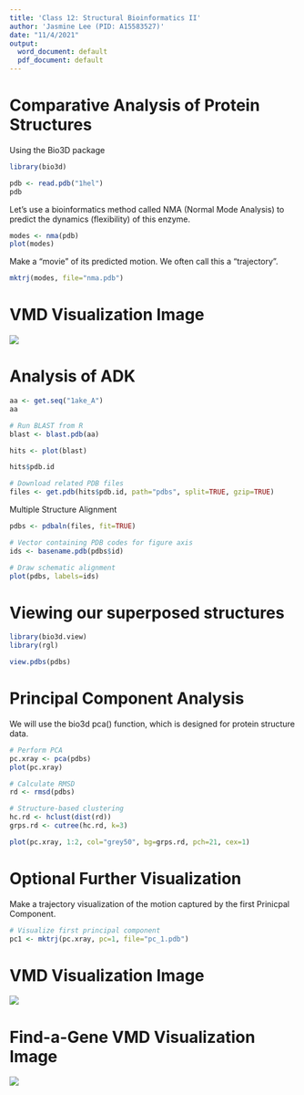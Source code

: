 ```yaml
---
title: 'Class 12: Structural Bioinformatics II'
author: 'Jasmine Lee (PID: A15583527)'
date: "11/4/2021"
output:
  word_document: default
  pdf_document: default
---
```

# Comparative Analysis of Protein Structures

Using the Bio3D package
```r
library(bio3d)

pdb <- read.pdb("1hel")
pdb
```

Let's use a bioinformatics method called NMA (Normal Mode Analysis) to predict the dynamics (flexibility) of this enzyme.

```r
modes <- nma(pdb)
plot(modes)
```

Make a "movie" of its predicted motion. We often call this a "trajectory".

```r
mktrj(modes, file="nma.pdb")
```

# VMD Visualization Image

![](vmdmotion.png)

# Analysis of ADK

```r
aa <- get.seq("1ake_A")
aa
```

```r
# Run BLAST from R
blast <- blast.pdb(aa)
```

```r
hits <- plot(blast)
```

```r
hits$pdb.id
```

```r
# Download related PDB files
files <- get.pdb(hits$pdb.id, path="pdbs", split=TRUE, gzip=TRUE)
```

Multiple Structure Alignment
```r
pdbs <- pdbaln(files, fit=TRUE)
```

```r
# Vector containing PDB codes for figure axis
ids <- basename.pdb(pdbs$id)

# Draw schematic alignment
plot(pdbs, labels=ids)
```

# Viewing our superposed structures

```r
library(bio3d.view)
library(rgl)

view.pdbs(pdbs)
```

# Principal Component Analysis

We will use the bio3d pca() function, which is designed for protein structure data.

```r
# Perform PCA
pc.xray <- pca(pdbs)
plot(pc.xray)
```

```r
# Calculate RMSD
rd <- rmsd(pdbs)

# Structure-based clustering
hc.rd <- hclust(dist(rd))
grps.rd <- cutree(hc.rd, k=3)

plot(pc.xray, 1:2, col="grey50", bg=grps.rd, pch=21, cex=1)
```

# Optional Further Visualization

Make a trajectory visualization of the motion captured by the first Prinicpal Component.

```r
# Visualize first principal component
pc1 <- mktrj(pc.xray, pc=1, file="pc_1.pdb")
```

# VMD Visualization Image

![](vmdtrajectory.png)

# Find-a-Gene VMD Visualization Image

![](p53vmdscene.png)